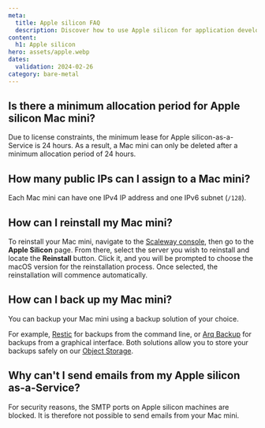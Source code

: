 ```yaml
---
meta:
  title: Apple silicon FAQ
  description: Discover how to use Apple silicon for application development.
content:
  h1: Apple silicon 
hero: assets/apple.webp
dates:
  validation: 2024-02-26
category: bare-metal
---
```


## Is there a minimum allocation period for Apple silicon Mac mini?
Due to license constraints, the minimum lease for Apple silicon-as-a-Service is 24 hours.
As a result, a Mac mini can only be deleted after a minimum allocation period of 24 hours.

## How many public IPs can I assign to a Mac mini?
Each Mac mini can have one IPv4 IP address and one IPv6 subnet (`/128`).

## How can I reinstall my Mac mini?
To reinstall your Mac mini, navigate to the [Scaleway console](https://console.scaleway.com/), then go to the **Apple Silicon** page. 
From there, select the server you wish to reinstall and locate the **Reinstall** button.
Click it, and you will be prompted to choose the macOS version for the reinstallation process.
Once selected, the reinstallation will commence automatically.

## How can I back up my Mac mini?
You can backup your Mac mini using a backup solution of your choice.

For example, [Restic](/tutorials/restic-s3-backup/) for backups from the command line, or [Arq Backup](/tutorials/arqbackup-pc-mac/) for backups from a graphical interface. Both solutions allow you to store your backups safely on our [Object Storage](/storage/object/quickstart/).

## Why can't I send emails from my Apple silicon as-a-Service?
For security reasons, the SMTP ports on Apple silicon machines are blocked. It is therefore not possible to send emails from your Mac mini.